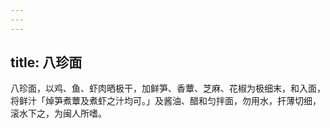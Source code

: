 ```yaml
---
---
---
```

title: 八珍面
---



八珍面，以鸡、鱼、虾肉晒极干，加鲜笋、香蕈、芝麻、花椒为极细末，和入面，将鲜汁「焯笋煮蕈及煮虾之汁均可。」及酱油、醋和匀拌面，勿用水，扞薄切细，滚水下之，为闽人所嗜。